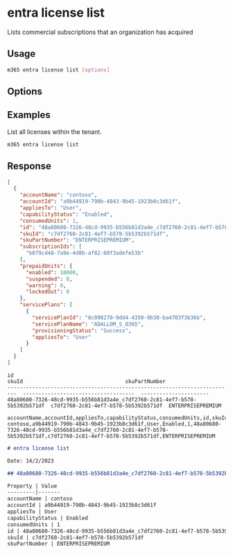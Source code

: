 
# entra license list

Lists commercial subscriptions that an organization has acquired

## Usage

```sh
m365 entra license list [options]
```

## Options

<Global />

## Examples

List all licenses within the tenant.

```sh
m365 entra license list
```

## Response

<Tabs>
  <TabItem value="JSON">

  ```json
  [
    {
      "accountName": "contoso",
      "accountId": "a9b44919-790b-4843-9b45-1923b8c3d61f",
      "appliesTo": "User",
      "capabilityStatus": "Enabled",
      "consumedUnits": 1,
      "id": "48a80680-7326-48cd-9935-b556b81d3a4e_c7df2760-2c81-4ef7-b578-5b5392b571df",
      "skuId": "c7df2760-2c81-4ef7-b578-5b5392b571df",
      "skuPartNumber": "ENTERPRISEPREMIUM",      
      "subscriptionIds": [
        "b079cd48-7a9e-4d8b-af82-60f3adefe53b"
      ],
      "prepaidUnits": {
        "enabled": 10000,
        "suspended": 0,
        "warning": 0,
        "lockedOut": 0
      },
      "servicePlans": [
        {
          "servicePlanId": "8c098270-9dd4-4350-9b30-ba4703f3b36b",
          "servicePlanName": "ADALLOM_S_O365",
          "provisioningStatus": "Success",
          "appliesTo": "User"
        }
      ]
    }
  ]
  ```

  </TabItem>
  <TabItem value="Text">

  ```text
  id                                                                         skuId                                 skuPartNumber
  -------------------------------------------------------------------------  ------------------------------------  ----------------------
  48a80680-7326-48cd-9935-b556b81d3a4e_c7df2760-2c81-4ef7-b578-5b5392b571df  c7df2760-2c81-4ef7-b578-5b5392b571df  ENTERPRISEPREMIUM
  ```

  </TabItem>
  <TabItem value="CSV">

  ```csv
  accountName,accountId,appliesTo,capabilityStatus,consumedUnits,id,skuId,skuPartNumber
  contoso,a9b44919-790b-4843-9b45-1923b8c3d61f,User,Enabled,1,48a80680-7326-48cd-9935-b556b81d3a4e_c7df2760-2c81-4ef7-b578-5b5392b571df,c7df2760-2c81-4ef7-b578-5b5392b571df,ENTERPRISEPREMIUM
  ```

  </TabItem>
  <TabItem value="Markdown">

  ```md
  # entra license list

  Date: 14/2/2023

  ## 48a80680-7326-48cd-9935-b556b81d3a4e_c7df2760-2c81-4ef7-b578-5b5392b571df

  Property | Value
  ---------|-------
  accountName | contoso
  accountId | a9b44919-790b-4843-9b45-1923b8c3d61f
  appliesTo | User
  capabilityStatus | Enabled
  consumedUnits | 1
  id | 48a80680-7326-48cd-9935-b556b81d3a4e_c7df2760-2c81-4ef7-b578-5b5392b571df
  skuId | c7df2760-2c81-4ef7-b578-5b5392b571df
  skuPartNumber | ENTERPRISEPREMIUM
  ```

  </TabItem>
</Tabs>
